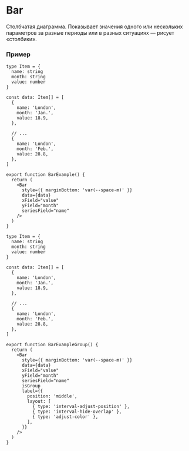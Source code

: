 

# Bar

<RemadeInfo commponentName="Bar" apiUrl="https://g2plot.antv.vision/en/docs/api/plots/bar" />

Столбчатая диаграмма. Показывает значения одного или нескольких параметров за разные периоды или в разных ситуациях — рисует «столбики».

### Пример

```tsx
type Item = {
  name: string
  month: string
  value: number
}

const data: Item[] = [
  {
    name: 'London',
    month: 'Jan.',
    value: 18.9,
  },

  // ...
  {
    name: 'London',
    month: 'Feb.',
    value: 28.8,
  },
]

export function BarExample() {
  return (
    <Bar
      style={{ marginBottom: 'var(--space-m)' }}
      data={data}
      xField="value"
      yField="month"
      seriesField="name"
    />
  )
}
```

<BarExample />

```tsx
type Item = {
  name: string
  month: string
  value: number
}

const data: Item[] = [
  {
    name: 'London',
    month: 'Jan.',
    value: 18.9,
  },

  // ...
  {
    name: 'London',
    month: 'Feb.',
    value: 28.8,
  },
]

export function BarExampleGroup() {
  return (
    <Bar
      style={{ marginBottom: 'var(--space-m)' }}
      data={data}
      xField="value"
      yField="month"
      seriesField="name"
      isGroup
      label={{
        position: 'middle',
        layout: [
          { type: 'interval-adjust-position' },
          { type: 'interval-hide-overlap' },
          { type: 'adjust-color' },
        ],
      }}
    />
  )
}
```

<BarExampleGroup />
